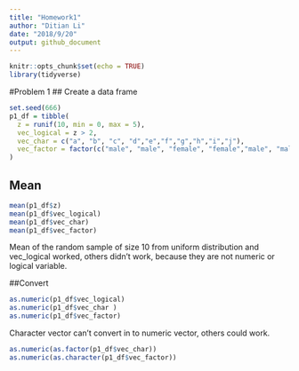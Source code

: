 ```yaml
---
title: "Homework1"
author: "Ditian Li"
date: "2018/9/20"
output: github_document
---
```


```r
knitr::opts_chunk$set(echo = TRUE)
library(tidyverse)
```

#Problem 1
## Create a data frame
```r
set.seed(666)
p1_df = tibble(
  z = runif(10, min = 0, max = 5),
  vec_logical = z > 2,
  vec_char = c("a", "b", "c", "d","e","f","g","h","i","j"),
  vec_factor = factor(c("male", "male", "female", "female","male", "male", "female", "female", "female", "female"))
)

```

## Mean
```r

mean(p1_df$z)
mean(p1_df$vec_logical)
mean(p1_df$vec_char)
mean(p1_df$vec_factor)
```
Mean of the random sample of size 10 from uniform distribution and vec_logical worked, others didn't work, because they are not numeric or logical variable.

##Convert
```r
as.numeric(p1_df$vec_logical)
as.numeric(p1_df$vec_char )
as.numeric(p1_df$vec_factor)
```
Character vector can't convert in to numeric vector, others could work.

```r
as.numeric(as.factor(p1_df$vec_char))
as.numeric(as.character(p1_df$vec_factor))
```

